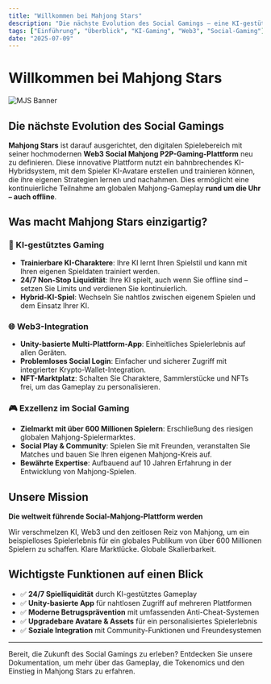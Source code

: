 ```yaml
---
title: "Willkommen bei Mahjong Stars"
description: "Die nächste Evolution des Social Gamings – eine KI-gestützte Web3-Mahjong-Plattform mit 24/7 Gameplay"
tags: ["Einführung", "Überblick", "KI-Gaming", "Web3", "Social-Gaming"]
date: "2025-07-09"
---
```



# Willkommen bei Mahjong Stars

![MJS Banner](/static/images/banner.png)

## Die nächste Evolution des Social Gamings

**Mahjong Stars** ist darauf ausgerichtet, den digitalen Spielebereich mit seiner hochmodernen **Web3 Social Mahjong P2P-Gaming-Plattform** neu zu definieren. Diese innovative Plattform nutzt ein bahnbrechendes KI-Hybridsystem, mit dem Spieler KI-Avatare erstellen und trainieren können, die ihre eigenen Strategien lernen und nachahmen. Dies ermöglicht eine kontinuierliche Teilnahme am globalen Mahjong-Gameplay **rund um die Uhr – auch offline**.

## Was macht Mahjong Stars einzigartig?

### 🤖 KI-gestütztes Gaming
- **Trainierbare KI-Charaktere**: Ihre KI lernt Ihren Spielstil und kann mit Ihren eigenen Spieldaten trainiert werden.
- **24/7 Non-Stop Liquidität**: Ihre KI spielt, auch wenn Sie offline sind – setzen Sie Limits und verdienen Sie kontinuierlich.
- **Hybrid-KI-Spiel**: Wechseln Sie nahtlos zwischen eigenem Spielen und dem Einsatz Ihrer KI.


### 🌐 Web3-Integration
- **Unity-basierte Multi-Plattform-App**: Einheitliches Spielerlebnis auf allen Geräten.
- **Problemloses Social Login**: Einfacher und sicherer Zugriff mit integrierter Krypto-Wallet-Integration.
- **NFT-Marktplatz**: Schalten Sie Charaktere, Sammlerstücke und NFTs frei, um das Gameplay zu personalisieren.

### 🎮 Exzellenz im Social Gaming
- **Zielmarkt mit über 600 Millionen Spielern**: Erschließung des riesigen globalen Mahjong-Spielermarktes.
- **Social Play & Community**: Spielen Sie mit Freunden, veranstalten Sie Matches und bauen Sie Ihren eigenen Mahjong-Kreis auf.
- **Bewährte Expertise**: Aufbauend auf 10 Jahren Erfahrung in der Entwicklung von Mahjong-Spielen.

## Unsere Mission

**Die weltweit führende Social-Mahjong-Plattform werden**

Wir verschmelzen KI, Web3 und den zeitlosen Reiz von Mahjong, um ein beispielloses Spielerlebnis für ein globales Publikum von über 600 Millionen Spielern zu schaffen. Klare Marktlücke. Globale Skalierbarkeit.

## Wichtigste Funktionen auf einen Blick

- ✅ **24/7 Spielliquidität** durch KI-gestütztes Gameplay
- ✅ **Unity-basierte App** für nahtlosen Zugriff auf mehreren Plattformen
- ✅ **Moderne Betrugsprävention** mit umfassenden Anti-Cheat-Systemen
- ✅ **Upgradebare Avatare & Assets** für ein personalisiertes Spielerlebnis
- ✅ **Soziale Integration** mit Community-Funktionen und Freundesystemen

---

Bereit, die Zukunft des Social Gamings zu erleben? Entdecken Sie unsere Dokumentation, um mehr über das Gameplay, die Tokenomics und den Einstieg in Mahjong Stars zu erfahren.